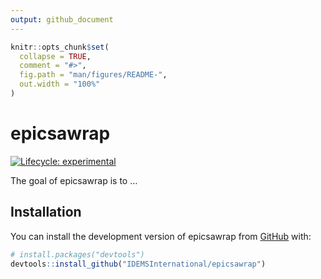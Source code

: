 ```yaml
---
output: github_document
---
```


<!-- README.md is generated from README.Rmd. Please edit that file -->

```r
knitr::opts_chunk$set(
  collapse = TRUE,
  comment = "#>",
  fig.path = "man/figures/README-",
  out.width = "100%"
)
```

# epicsawrap

<!-- badges: start -->
[![Lifecycle: experimental](https://img.shields.io/badge/lifecycle-experimental-orange.svg)](https://lifecycle.r-lib.org/articles/stages.html#experimental)
<!-- badges: end -->

The goal of epicsawrap is to ...

## Installation

You can install the development version of epicsawrap from [GitHub](https://github.com/) with:

``` r
# install.packages("devtools")
devtools::install_github("IDEMSInternational/epicsawrap")
```